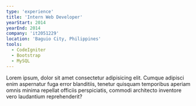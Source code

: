 ```yaml
---
type: 'experience'
title: 'Intern Web Developer'
yearStart: 2014
yearEnd: 2014
company: 'it2051229'
location: 'Baguio City, Philippines'
tools:
  - CodeIgniter
  - Bootstrap
  - MySQL
---
```


Lorem ipsum, dolor sit amet consectetur adipisicing elit. Cumque adipisci enim aspernatur fuga error blanditiis, tenetur quisquam temporibus aperiam omnis minima repellat officiis perspiciatis, commodi architecto inventore vero laudantium reprehenderit?
